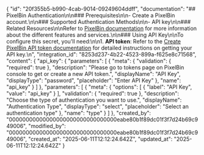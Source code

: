 {
    "id": "20f355b5-b990-4cab-9014-09249604ddff",
    "documentation": "## PixelBin Authentication\n\n### Prerequisites\n\n-   Create a PixelBin account.\n\n### Supported Authentication Methods\n\n-   API key\n\n### Related Resources\n\nRefer to [PixelBin documentation](https://www.pixelbin.io/docs/) for more information about the different features and services.\n\n### Using API Key\n\nTo configure this secret, you'll need:\n\n1. **API token**: Refer to the [Create PixelBin API token documentation](https://www.pixelbin.io/docs/tokens/create-token/) for detailed instructions on getting your API key.\n",
    "integration_id": "8253d237-4b22-4523-899a-f625e8c71568",
    "content": {
        "api_key": {
            "parameters": [
                {
                    "meta": {
                        "validation": {
                            "required": true
                        },
                        "description": "Please go to tokens page on PixelBin console to get or create a new API token.",
                        "displayName": "API Key",
                        "displayType": "password",
                        "placeholder": "Enter API Key"
                    },
                    "name": "api_key"
                }
            ]
        },
        "parameters": [
            {
                "meta": {
                    "options": [
                        {
                            "label": "API Key",
                            "value": "api_key"
                        }
                    ],
                    "validation": {
                        "required": true
                    },
                    "description": "Choose the type of authentication you want to use.",
                    "displayName": "Authentication Type",
                    "displayType": "select",
                    "placeholder": "Select an authentication type"
                },
                "name": "type"
            }
        ]
    },
    "created_by": "00000000000000000000000000000000eabe80b1f89dc01f3f7d24b69c949006",
    "modified_by": "00000000000000000000000000000000eabe80b1f89dc01f3f7d24b69c949006",
    "created_at": "2025-06-11T12:12:24.642Z",
    "updated_at": "2025-06-11T12:12:24.642Z"
}